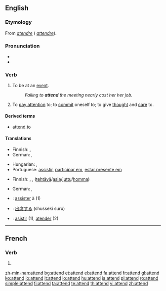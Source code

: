 ==English==

===Etymology===
From {{etyl|fro}} ''[[atendre]]'' ({{etyl|fr}} ''[[attendre]]'').

===Pronunciation===
* {{audio|en-us-attend.ogg|Audio (US)}}
* {{rhymes|ɛnd}}

===Verb===
{{en-verb}}

# To be at an [[event]].
#: ''Failing to '''attend''' the meeting nearly cost her her job.''
# To [[pay attention]] to; to [[commit]] oneself to; to give [[thought]] and [[care]] to.

====Derived terms====
* [[attend to]]

====Translations====
{{trans-top|to be at an event}}
* Finnish: {{t+|fi|osallistua}}, {{t+|fi|olla}} {{t+|fi|läsnä}}
* German: {{t+|de|teilnehmen}}, {{t+|de|besuchen}}
{{trans-mid}}
* Hungarian: {{t|hu|eljár}}, {{t+|hu|jár}}
* Portuguese: [[assistir]], [[participar em]], [[estar presente em]]
{{trans-bottom}}

{{trans-top|to pay attention to; to commit oneself to; to give thought and care to}}
* Finnish: {{t+|fi|huolehtia}}, {{t+|fi|pitää}} {{t+|fi|huoli|alt=huolta}},  {{t+|fi|hoitaa}} ([[tehtävä]]/[[asia]]/[[juttu]]/[[homma]])
{{trans-mid}}
* German: {{t+|de|kümmern}}, {{t+|de|beachten}}
{{trans-bottom}}

{{checktrans-top}}
* {{ttbc|French}}: [[assister]] à (1)
* {{ttbc|Japanese}}: [[出席する]] (shusseki suru)
* {{ttbc|Spanish}}: [[asistir]] (1), [[atender]] (2)
{{checktrans-bottom}}

----

==French==

===Verb===
{{fr-verb-form}}

# {{form of|[[third-person|Third-person]] [[singular]] [[present indicative]]|attendre|lang=French}}

[[zh-min-nan:attend]]
[[bg:attend]]
[[et:attend]]
[[el:attend]]
[[fa:attend]]
[[fr:attend]]
[[gl:attend]]
[[ko:attend]]
[[io:attend]]
[[it:attend]]
[[lo:attend]]
[[hu:attend]]
[[ja:attend]]
[[pl:attend]]
[[ro:attend]]
[[simple:attend]]
[[fi:attend]]
[[ta:attend]]
[[te:attend]]
[[th:attend]]
[[vi:attend]]
[[zh:attend]]